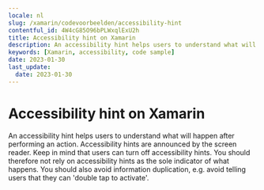 ```yaml
---
locale: nl
slug: /xamarin/codevoorbeelden/accessibility-hint
contentful_id: 4W4cG85O96bPLWxqlExU2h
title: Accessibility hint on Xamarin
description: An accessibility hint helps users to understand what will happen after performing an action.
keywords: [Xamarin, accessibility, code sample]
date: 2023-01-30
last_update:
  date: 2023-01-30
---
```


# Accessibility hint on Xamarin

An accessibility hint helps users to understand what will happen after performing an action. Accessibility hints are announced by the screen reader. Keep in mind that users can turn off accessibility hints. You should therefore not rely on accessibility hints as the sole indicator of what happens. You should also avoid information duplication, e.g. avoid telling users that they can 'double tap to activate'.

<CodeSample id="accessibility-hint" framework="xamarin" locale="nl"/>
